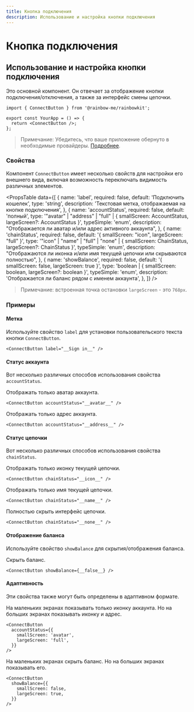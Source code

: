 ```yaml
---
title: Кнопка подключения
description: Использование и настройка кнопки подключения
---
```


# Кнопка подключения

## Использование и настройка кнопки подключения

Это основной компонент. Он отвечает за отображение кнопки подключения/отключения, а также за интерфейс смены цепочки.

```tsx
import { ConnectButton } from '@rainbow-me/rainbowkit';

export const YourApp = () => {
  return <ConnectButton />;
};
```

> Примечание: Убедитесь, что ваше приложение обернуто в необходимые провайдеры. [Подробнее](/docs/installation#wrap-providers).

### Свойства

Компонент `ConnectButton` имеет несколько свойств для настройки его внешнего вида, включая возможность переключать видимость различных элементов.

<PropsTable
  data={[
    {
      name: 'label',
      required: false,
      default: 'Подключить кошелек',
      type: 'string',
      description: 'Текстовая метка, отображаемая на кнопке подключения',
    },
    {
      name: 'accountStatus',
      required: false,
      default: 'полный',
      type: '"avatar" | "address" | "full" | { smallScreen: AccountStatus, largeScreen?: AccountStatus }',
      typeSimple: 'enum',
      description:
        "Отображается ли аватар и/или адрес активного аккаунта",
    },
    {
      name: 'chainStatus',
      required: false,
      default: '{ smallScreen: "icon", largeScreen: "full" }',
      type: '"icon" | "name" | "full" | "none" | { smallScreen: ChainStatus, largeScreen?: ChainStatus }',
      typeSimple: 'enum',
      description:
        "Отображаются ли иконка и/или имя текущей цепочки или скрываются полностью",
    },
    {
      name: 'showBalance',
      required: false,
      default: '{ smallScreen: false, largeScreen: true }',
      type: 'boolean | { smallScreen: boolean, largeScreen?: boolean }',
      typeSimple: 'enum',
      description:
        'Отображается ли баланс рядом с именем аккаунта',
    },
  ]}
/>

> Примечание: встроенная точка остановки `largeScreen` - это `768px`.

### Примеры

#### Метка

Используйте свойство `label` для установки пользовательского текста кнопки `ConnectButton`.

```tsx
<ConnectButton label="__Sign in__" />
```

#### Статус аккаунта

Вот несколько различных способов использования свойства `accountStatus`.

Отображать только аватар аккаунта.

```tsx
<ConnectButton accountStatus="__avatar__" />
```

Отображать только адрес аккаунта.

```tsx
<ConnectButton accountStatus="__address__" />
```

#### Статус цепочки

Вот несколько различных способов использования свойства `chainStatus`.

Отображать только иконку текущей цепочки.

```tsx
<ConnectButton chainStatus="__icon__" />
```

Отображать только имя текущей цепочки.

```tsx
<ConnectButton chainStatus="__name__" />
```

Полностью скрыть интерфейс цепочки.

```tsx
<ConnectButton chainStatus="__none__" />
```

#### Отображение баланса

Используйте свойство `showBalance` для скрытия/отображения баланса.

Скрыть баланс.

```tsx
<ConnectButton showBalance={__false__} />
```

#### Адаптивность

Эти свойства также могут быть определены в адаптивном формате.

На маленьких экранах показывать только иконку аккаунта. Но на больших экранах показывать иконку и адрес.

```tsx
<ConnectButton
  accountStatus={{
    smallScreen: 'avatar',
    largeScreen: 'full',
  }}
/>
```

На маленьких экранах скрыть баланс. Но на больших экранах показывать его.

```tsx
<ConnectButton
  showBalance={{
    smallScreen: false,
    largeScreen: true,
  }}
/>
```
